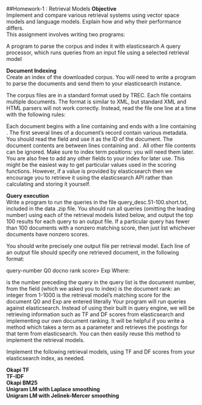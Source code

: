 ##Homework-1 : Retrieval Models
__Objective__      
Implement and compare various retrieval systems using vector space models and language models. Explain how and why their performance differs.       
This assignment involves writing two programs:

A program to parse the corpus and index it with elasticsearch
A query processor, which runs queries from an input file using a selected retrieval model     

__Document Indexing__    
Create an index of the downloaded corpus. You will need to write a program to parse the documents and send them to your elasticsearch instance.

The corpus files are in a standard format used by TREC. Each file contains multiple documents. The format is similar to XML, but standard XML and HTML parsers will not work correctly. Instead, read the file one line at a time with the following rules:

Each document begins with a line containing <DOC> and ends with a line containing </DOC>.
The first several lines of a document’s record contain various metadata. You should read the <DOCNO> field and use it as the ID of the document.
The document contents are between lines containing <TEXT> and </TEXT>.
All other file contents can be ignored.
Make sure to index term positions: you will need them later. You are also free to add any other fields to your index for later use. This might be the easiest way to get particular values used in the scoring functions. However, if a value is provided by elasticsearch then we encourage you to retrieve it using the elasticsearch API rather than calculating and storing it yourself.     

__Query execution__     
Write a program to run the queries in the file query_desc.51-100.short.txt, included in the data .zip file. You should run all queries (omitting the leading number) using each of the retrieval models listed below, and output the top 100 results for each query to an output file. If a particular query has fewer than 100 documents with a nonzero matching score, then just list whichever documents have nonzero scores.

You should write precisely one output file per retrieval model. Each line of an output file should specify one retrieved document, in the following format:

query-number Q0 docno rank score> Exp
Where:

is the number preceding the query in the query list
is the document number, from the <DOCNO> field (which we asked you to index)
is the document rank: an integer from 1-1000
is the retrieval model’s matching score for the document
Q0 and Exp are entered literally
Your program will run queries against elasticsearch. Instead of using their built in query engine, we will be retrieving information such as TF and DF scores from elasticsearch and implementing our own document ranking. It will be helpful if you write a method which takes a term as a parameter and retrieves the postings for that term from elasticsearch. You can then easily reuse this method to implement the retrieval models.

Implement the following retrieval models, using TF and DF scores from your elasticsearch index, as needed.     

__Okapi TF__    
__TF-IDF__       
__Okapi BM25__     
__Unigram LM with Laplace smoothing__      
__Unigram LM with Jelinek-Mercer smoothing__  
